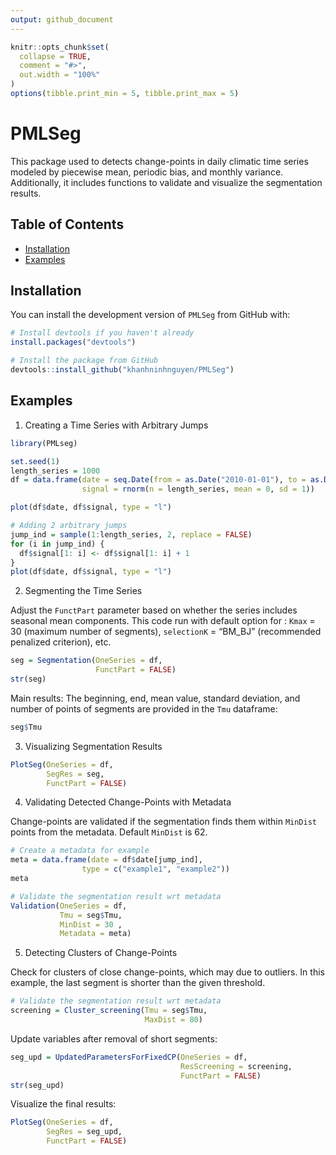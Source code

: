 ```yaml
---
output: github_document
---
```


<!-- README.md is generated from README.Rmd. Please edit that file -->

```r
knitr::opts_chunk$set(
  collapse = TRUE,
  comment = "#>",
  out.width = "100%"
)
options(tibble.print_min = 5, tibble.print_max = 5)
```


# PMLSeg

This package used to detects change-points in daily climatic time series modeled by piecewise mean, periodic bias, and monthly variance. Additionally, it includes functions to validate and visualize the segmentation results.

## Table of Contents

- [Installation](#installation)
- [Examples](#examples)

## Installation

You can install the development version of `PMLSeg` from GitHub with:

```r

# Install devtools if you haven't already
install.packages("devtools")

# Install the package from GitHub
devtools::install_github("khanhninhnguyen/PMLSeg")
```



## Examples

1. Creating a Time Series with Arbitrary Jumps

```r
library(PMLseg)

set.seed(1)
length_series = 1000
df = data.frame(date = seq.Date(from = as.Date("2010-01-01"), to = as.Date("2010-01-01")+(length_series-1), by = "day"),  
                signal = rnorm(n = length_series, mean = 0, sd = 1))

plot(df$date, df$signal, type = "l")
```

```r
# Adding 2 arbitrary jumps 
jump_ind = sample(1:length_series, 2, replace = FALSE) 
for (i in jump_ind) {
  df$signal[1: i] <- df$signal[1: i] + 1
}
plot(df$date, df$signal, type = "l")

```

2. Segmenting the Time Series

Adjust the `FunctPart` parameter based on whether the series includes seasonal mean components. This code run with default option for : `Kmax` = 30 (maximum number of segments), `selectionK` = "BM_BJ" (recommended penalized criterion), etc. 

```r
seg = Segmentation(OneSeries = df, 
                   FunctPart = FALSE)
str(seg)
```
Main results: The beginning, end, mean value, standard deviation, and number of points of segments are provided in the `Tmu` dataframe: 

```r
seg$Tmu
```

3. Visualizing Segmentation Results

```r
PlotSeg(OneSeries = df, 
        SegRes = seg, 
        FunctPart = FALSE)
```

4. Validating Detected Change-Points with Metadata

Change-points are validated if the segmentation finds them within  `MinDist` points from the metadata. Default `MinDist` is 62.

```r
# Create a metadata for example 
meta = data.frame(date = df$date[jump_ind],  
                type = c("example1", "example2"))
meta
```
```r
# Validate the segmentation result wrt metadata 
Validation(OneSeries = df, 
           Tmu = seg$Tmu,
           MinDist = 30 ,
           Metadata = meta)

```

5. Detecting Clusters of Change-Points

Check for clusters of close change-points, which may due to outliers. In this example, the last segment is shorter than the given threshold.

```r
# Validate the segmentation result wrt metadata 
screening = Cluster_screening(Tmu = seg$Tmu,
                              MaxDist = 80)

```

Update variables after removal of short segments:

```r
seg_upd = UpdatedParametersForFixedCP(OneSeries = df, 
                                      ResScreening = screening, 
                                      FunctPart = FALSE)
str(seg_upd)
```

Visualize the final results:

```r
PlotSeg(OneSeries = df, 
        SegRes = seg_upd, 
        FunctPart = FALSE)
```








